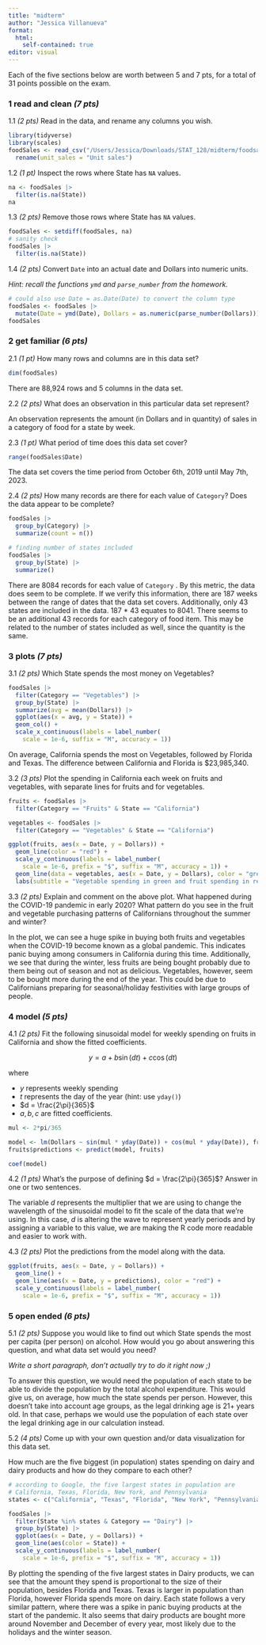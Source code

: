 ```yaml
---
title: "midterm"
author: "Jessica Villanueva"
format: 
  html:
    self-contained: true
editor: visual
---
```


Each of the five sections below are worth between 5 and 7 pts, for a total of 31 points possible on the exam.

### 1 read and clean *(7 pts)*

1.1 *(2 pts)* Read in the data, and rename any columns you wish.

```r
library(tidyverse)
library(scales)
foodSales <- read_csv("/Users/Jessica/Downloads/STAT_128/midterm/foodsales.csv") |>
  rename(unit_sales = "Unit sales")
```

1.2 *(1 pt)* Inspect the rows where State has `NA` values.

```r
na <- foodSales |>
  filter(is.na(State))
na
```

1.3 *(2 pts)* Remove those rows where State has `NA` values.

```r
foodSales <- setdiff(foodSales, na)
# sanity check
foodSales |>
  filter(is.na(State))
```

1.4 *(2 pts)* Convert `Date` into an actual date and Dollars into numeric units.

*Hint: recall the functions `ymd` and `parse_number` from the homework.*

```r
# could also use Date = as.Date(Date) to convert the column type
foodSales <- foodSales |>
  mutate(Date = ymd(Date), Dollars = as.numeric(parse_number(Dollars)))
foodSales
```

### 2 get familiar *(6 pts)*

2.1 *(1 pt)* How many rows and columns are in this data set?

```r
dim(foodSales)
```

There are 88,924 rows and 5 columns in the data set.

2.2 *(2 pts)* What does an observation in this particular data set represent?

An observation represents the amount (in Dollars and in quantity) of sales in a category of food for a state by week.

2.3 *(1 pt)* What period of time does this data set cover?

```r
range(foodSales$Date)
```

The data set covers the time period from October 6th, 2019 until May 7th, 2023.

2.4 *(2 pts)* How many records are there for each value of `Category`? Does the data appear to be complete?

```r
foodSales |>
  group_by(Category) |>
  summarize(count = n())

# finding number of states included
foodSales |>
  group_by(State) |>
  summarize()

```

There are 8084 records for each value of `Category` . By this metric, the data does seem to be complete. If we verify this information, there are 187 weeks between the range of dates that the data set covers. Additionally, only 43 states are included in the data. 187 \* 43 equates to 8041. There seems to be an additional 43 records for each category of food item. This may be related to the number of states included as well, since the quantity is the same.

### 3 plots *(7 pts)*

3.1 *(2 pts)* Which State spends the most money on Vegetables?

```r
foodSales |>
  filter(Category == "Vegetables") |>
  group_by(State) |>
  summarize(avg = mean(Dollars)) |>
  ggplot(aes(x = avg, y = State)) +
  geom_col() +
  scale_x_continuous(labels = label_number(
    scale = 1e-6, suffix = "M", accuracy = 1))
```

On average, California spends the most on Vegetables, followed by Florida and Texas. The difference between California and Florida is \$23,985,340.

3.2 *(3 pts)* Plot the spending in California each week on fruits and vegetables, with separate lines for fruits and for vegetables.

```r
fruits <- foodSales |>
  filter(Category == "Fruits" & State == "California")

vegetables <- foodSales |>
  filter(Category == "Vegetables" & State == "California")

ggplot(fruits, aes(x = Date, y = Dollars)) +
  geom_line(color = "red") +
  scale_y_continuous(labels = label_number(
    scale = 1e-6, prefix = "$", suffix = "M", accuracy = 1)) +
  geom_line(data = vegetables, aes(x = Date, y = Dollars), color = "green") +
  labs(subtitle = "Vegetable spending in green and fruit spending in red per week in California")
```

3.3 *(2 pts)* Explain and comment on the above plot. What happened during the COVID-19 pandemic in early 2020? What pattern do you see in the fruit and vegetable purchasing patterns of Californians throughout the summer and winter?

In the plot, we can see a huge spike in buying both fruits and vegetables when the COVID-19 become known as a global pandemic. This indicates panic buying among consumers in California during this time. Additionally, we see that during the winter, less fruits are being bought probably due to them being out of season and not as delicious. Vegetables, however, seem to be bought more during the end of the year. This could be due to Californians preparing for seasonal/holiday festivities with large groups of people.

### 4 model *(5 pts)*

4.1 *(2 pts)* Fit the following sinusoidal model for weekly spending on fruits in California and show the fitted coefficients.

$$
y = a + b \sin(dt) + c \cos(dt)
$$

where

-   $y$ represents weekly spending
-   $t$ represents the day of the year (hint: use `yday()`)
-   $d = \frac{2\pi}{365}$
-   $a, b, c$ are fitted coefficients.

```r
mul <- 2*pi/365

model <- lm(Dollars ~ sin(mul * yday(Date)) + cos(mul * yday(Date)), fruits)
fruits$predictions <- predict(model, fruits)

coef(model)
```

4.2 *(1 pts)* What's the purpose of defining $d = \frac{2\pi}{365}$? Answer in one or two sentences.

The variable $d$ represents the multiplier that we are using to change the wavelength of the sinusoidal model to fit the scale of the data that we're using. In this case, $d$ is altering the wave to represent yearly periods and by assigning a variable to this value, we are making the R code more readable and easier to work with.

4.3 *(2 pts)* Plot the predictions from the model along with the data.

```r
ggplot(fruits, aes(x = Date, y = Dollars)) +
  geom_line() +
  geom_line(aes(x = Date, y = predictions), color = "red") +
  scale_y_continuous(labels = label_number(
    scale = 1e-6, prefix = "$", suffix = "M", accuracy = 1))
```

### 5 open ended *(6 pts)*

5.1 *(2 pts)* Suppose you would like to find out which State spends the most per capita (per person) on alcohol. How would you go about answering this question, and what data set would you need?

*Write a short paragraph, don't actually try to do it right now ;)*

To answer this question, we would need the population of each state to be able to divide the population by the total alcohol expenditure. This would give us, on average, how much the state spends per person. However, this doesn't take into account age groups, as the legal drinking age is 21+ years old. In that case, perhaps we would use the population of each state over the legal drinking age in our calculation instead.

5.2 *(4 pts)* Come up with your own question and/or data visualization for this data set.

How much are the five biggest (in population) states spending on dairy and dairy products and how do they compare to each other?

```r
# according to Google, the five largest states in population are 
# California, Texas, Florida, New York, and Pennsylvania
states <- c("California", "Texas", "Florida", "New York", "Pennsylvania")

foodSales |>
  filter(State %in% states & Category == "Dairy") |>
  group_by(State) |>
  ggplot(aes(x = Date, y = Dollars)) +
  geom_line(aes(color = State)) +
  scale_y_continuous(labels = label_number(
    scale = 1e-6, prefix = "$", suffix = "M", accuracy = 1))
```

By plotting the spending of the five largest states in Dairy products, we can see that the amount they spend is proportional to the size of their population, besides Florida and Texas. Texas is larger in population than Florida, however Florida spends more on dairy. Each state follows a very similar pattern, where there was a spike in panic buying products at the start of the pandemic. It also seems that dairy products are bought more around November and December of every year, most likely due to the holidays and the winter season.
